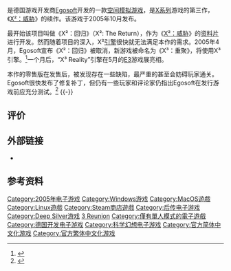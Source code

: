 {{NoteTA
| G1=Games
}}
{{Infobox VG
| title = X³：重聚
| original    = 
| japanese    = 
| english     = X³: Reunion
| image       = 
| caption     = 
| genre = [[空间模拟游戏|空间模拟]]
| platforms = {{spml|[[Microsoft_Windows|Microsoft Windows]]|[[Mac_OS_X|Mac OS X]]|[[Linux|Linux]]}}
| developer = [[Egosoft|Egosoft]]
| publisher = {{vgr|EU|[[Deep_Silver|Deep Silver]]|NA|[[Enlight|Enlight]]|WW|Linux Game Publishing}}
| series = [[X系列_(游戏)|X系列]]
| engine = X³ Reality
| modes = [[单人电子游戏|单人]]
| released = '''Microsoft Windows'''{{vgr|EU|2005年10月28日|NA|2005年11月10日}}'''OS X'''{{vgr|WW|2007年5月24日}}'''Linux'''{{vgr|WW|2013年5月14日}}
}}

{{vgname|X³：重聚|en=X³: Reunion}}是德国游戏开发商[[Egosoft|Egosoft]]开发的一款[[空间模拟游戏|空间模拟游戏]]，是[[X系列_(游戏)|X系列]]游戏的第三作，《[[X²：威胁|X²：威胁]]》的续作。该游戏于2005年10月发布。

最开始该项目叫做《X²：回归》（X²: The Return），作为《[[X²：威胁|X²：威胁]]》的[[资料片|资料片]]进行开发。然而随着项目的深入，X²[[游戏引擎|引擎]]很快就无法满足本作的需求。2005年4月，Egosoft宣布《X²：回归》被取消，新游戏被命名为《X³：重聚》，将使用X³引擎。<ref>{{cite web |url=http://www.egosoft.com/x/xnews/200504_44News.html |title=X3: Reunion - BREAKING NEWS |accessdate=2008-01-07 |author=Egosoft |date=April 2005 |work=X Universe News |publisher=Egosoft |archive-date=2021-02-25 |archive-url=https://web.archive.org/web/20210225094649/http://www.egosoft.com/x/xnews/200504_44News.html }}</ref>一个月后，“X³ Reality”引擎在5月的[[E3电子娱乐展|E3]]游戏展亮相。

本作的零售版在发售后，被发现存在一些缺陷，最严重的甚至会妨碍玩家通关。Egosoft很快发布了修复补丁，但仍有一些玩家和评论家仍指出Egosoft在发行游戏前应充分测试。<ref name="GSrev">{{cite news |first=Allen |last=Rausch |title=X3: Reunion (PC) - It's not just an adventure, it's a job. |url=http://uk.pc.gamespy.com/pc/x3-reunion/688721p1.html |work=GameSpy |publisher=IGN Entertainment, Inc. |date=2006-02-14 |accessdate=2008-01-07 |archive-date=2022-04-07 |archive-url=https://web.archive.org/web/20220407101340/http://uk.pc.gamespy.com/pc/x3-reunion/688721p1.html }}</ref>
{{-}}
==评价==
{{Video game reviews
| GR = 74.06%<ref name="GR">{{cite web |url=http://www.gamerankings.com/pc/927012-x3-reunion/index.html |title=X3: Reunion for PC |publisher=[[GameRankings|GameRankings]] |language=en |accessdate=2018-02-19 |archive-date=2019-12-09 |archive-url=https://web.archive.org/web/20191209015635/https://www.gamerankings.com/pc/927012-x3-reunion/index.html }}</ref>
| MC = 71/100<ref name="MC">{{cite web | url=http://www.metacritic.com/game/pc/x3-reunion | title=X3: Reunion for PC Reviews | publisher=[[Metacritic|Metacritic]] | language=en | accessdate=2018-02-19 | archive-date=2022-03-29 | archive-url=https://web.archive.org/web/20220329220638/https://www.metacritic.com/game/pc/x3-reunion }}</ref>
}}

== 外部链接 ==

* {{official website|http://www.egosoft.com/games/x3/info_en.php}}

== 参考资料 ==
{{Reflist|30em}}

{{X系列}}

{{DEFAULTSORT:X3 Reunion}}
[[Category:2005年电子游戏|Category:2005年电子游戏]]
[[Category:Windows游戏|Category:Windows游戏]]
[[Category:MacOS遊戲|Category:MacOS遊戲]]
[[Category:Linux遊戲|Category:Linux遊戲]]
[[Category:Steam商店遊戲|Category:Steam商店遊戲]]
[[Category:后传电子游戏|Category:后传电子游戏]]
[[Category:Deep_Silver游戏|Category:Deep Silver游戏]]
[[Category:X系列|3 Reunion]]
[[Category:僅有單人模式的電子遊戲|Category:僅有單人模式的電子遊戲]]
[[Category:德国开发电子游戏|Category:德国开发电子游戏]]
[[Category:科学幻想电子游戏|Category:科学幻想电子游戏]]
[[Category:官方简体中文化游戏|Category:官方简体中文化游戏]]
[[Category:官方繁体中文化游戏|Category:官方繁体中文化游戏]]